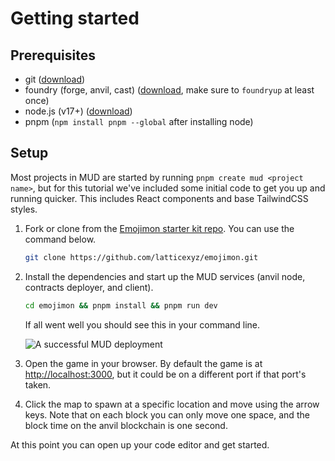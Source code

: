 # Getting started

## Prerequisites

- git ([download](https://git-scm.com/downloads))
- foundry (forge, anvil, cast) ([download](https://book.getfoundry.sh/getting-started/installation), make sure to `foundryup` at least once)
- node.js (v17+) ([download](https://nodejs.org/en/download/))
- pnpm (`npm install pnpm --global` after installing node)

## Setup

Most projects in MUD are started by running `pnpm create mud <project name>`, but for this tutorial we've included some initial code to get you up and running quicker. This includes React components and base TailwindCSS styles.

1. Fork or clone from the [Emojimon starter kit repo](https://github.com/latticexyz/emojimon).
   You can use the command below.

   ```bash copy
   git clone https://github.com/latticexyz/emojimon.git
   ```

1. Install the dependencies and start up the MUD services (anvil node, contracts deployer, and client).

   ```bash copy
   cd emojimon && pnpm install && pnpm run dev
   ```

   If all went well you should see this in your command line.

   ![A successful MUD deployment](../../quick-start-mud-cli.png)

1. Open the game in your browser.
   By default the game is at [http://localhost:3000](http://localhost:3000), but it could be on a different port if that port's taken.

1. Click the map to spawn at a specific location and move using the arrow keys.
   Note that on each block you can only move one space, and the block time on the anvil blockchain is one second.

At this point you can open up your code editor and get started.
